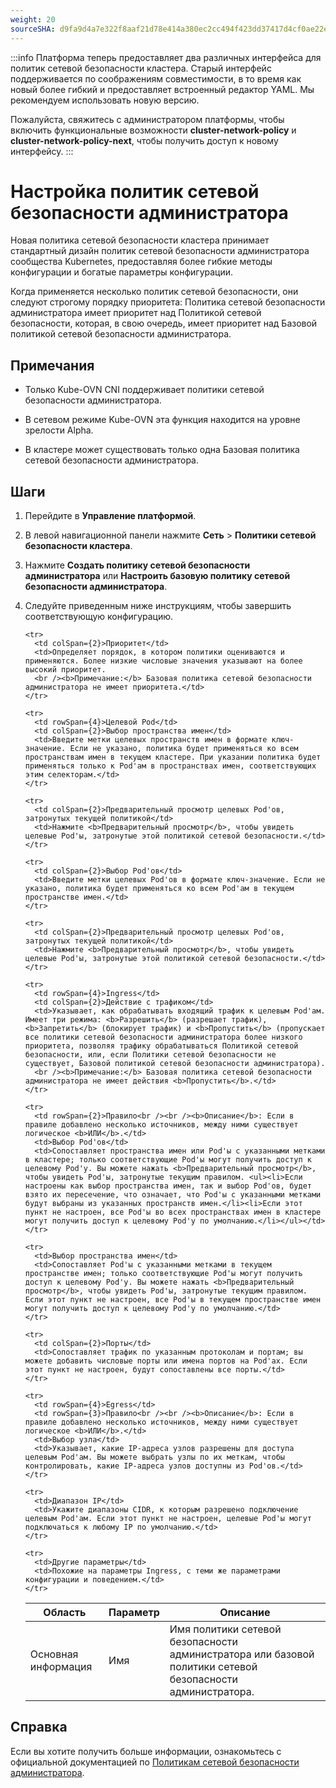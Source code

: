 ```yaml
---
weight: 20
sourceSHA: d9fa9d4a7e322f8aaf21d78e414a380ec2cc494f423dd37417d4cf0ae22eb27f
---
```


:::info
Платформа теперь предоставляет два различных интерфейса для политик сетевой безопасности кластера. Старый интерфейс поддерживается по соображениям совместимости, в то время как новый более гибкий и предоставляет встроенный редактор YAML. Мы рекомендуем использовать новую версию.

Пожалуйста, свяжитесь с администратором платформы, чтобы включить функциональные возможности **cluster-network-policy** и **cluster-network-policy-next**, чтобы получить доступ к новому интерфейсу.
:::

# Настройка политик сетевой безопасности администратора

Новая политика сетевой безопасности кластера принимает стандартный дизайн политик сетевой безопасности администратора сообщества Kubernetes, предоставляя более гибкие методы конфигурации и богатые параметры конфигурации.

Когда применяется несколько политик сетевой безопасности, они следуют строгому порядку приоритета: Политика сетевой безопасности администратора имеет приоритет над Политикой сетевой безопасности, которая, в свою очередь, имеет приоритет над Базовой политикой сетевой безопасности администратора.

## Примечания

- Только Kube-OVN CNI поддерживает политики сетевой безопасности администратора.

- В сетевом режиме Kube-OVN эта функция находится на уровне зрелости Alpha.

- В кластере может существовать только одна Базовая политика сетевой безопасности администратора.

## Шаги

1. Перейдите в **Управление платформой**.

2. В левой навигационной панели нажмите **Сеть** > **Политики сетевой безопасности кластера**.

3. Нажмите **Создать политику сетевой безопасности администратора** или **Настроить базовую политику сетевой безопасности администратора**.

4. Следуйте приведенным ниже инструкциям, чтобы завершить соответствующую конфигурацию.

   <table>
     <thead>
       <tr>
         <th>Область</th>
         <th colSpan={2}>Параметр</th>
         <th>Описание</th>
       </tr>
     </thead>

     <tbody>
       <tr>
         <td rowSpan={2}>Основная информация</td>
         <td colSpan={2}>Имя</td>
         <td>Имя политики сетевой безопасности администратора или базовой политики сетевой безопасности администратора.</td>
       </tr>

       <tr>
         <td colSpan={2}>Приоритет</td>
         <td>Определяет порядок, в котором политики оцениваются и применяются. Более низкие числовые значения указывают на более высокий приоритет.
         <br /><b>Примечание:</b> Базовая политика сетевой безопасности администратора не имеет приоритета.</td>
       </tr>

       <tr>
         <td rowSpan={4}>Целевой Pod</td>
         <td colSpan={2}>Выбор пространства имен</td>
         <td>Введите метки целевых пространств имен в формате ключ-значение. Если не указано, политика будет применяться ко всем пространствам имен в текущем кластере. При указании политика будет применяться только к Pod'ам в пространствах имен, соответствующих этим селекторам.</td>
       </tr>

       <tr>
         <td colSpan={2}>Предварительный просмотр целевых Pod'ов, затронутых текущей политикой</td>
         <td>Нажмите <b>Предварительный просмотр</b>, чтобы увидеть целевые Pod'ы, затронутые этой политикой сетевой безопасности.</td>
       </tr>

       <tr>
         <td colSpan={2}>Выбор Pod'ов</td>
         <td>Введите метки целевых Pod'ов в формате ключ-значение. Если не указано, политика будет применяться ко всем Pod'ам в текущем пространстве имен.</td>
       </tr>

       <tr>
         <td colSpan={2}>Предварительный просмотр целевых Pod'ов, затронутых текущей политикой</td>
         <td>Нажмите <b>Предварительный просмотр</b>, чтобы увидеть целевые Pod'ы, затронутые этой политикой сетевой безопасности.</td>
       </tr>

       <tr>
         <td rowSpan={4}>Ingress</td>
         <td colSpan={2}>Действие с трафиком</td>
         <td>Указывает, как обрабатывать входящий трафик к целевым Pod'ам. Имеет три режима: <b>Разрешить</b> (разрешает трафик), <b>Запретить</b> (блокирует трафик) и <b>Пропустить</b> (пропускает все политики сетевой безопасности администратора более низкого приоритета, позволяя трафику обрабатываться Политикой сетевой безопасности, или, если Политики сетевой безопасности не существует, Базовой политикой сетевой безопасности администратора).
         <br /><b>Примечание:</b> Базовая политика сетевой безопасности администратора не имеет действия <b>Пропустить</b>.</td>
       </tr>

       <tr>
         <td rowSpan={2}>Правило<br /><br /><b>Описание</b>: Если в правиле добавлено несколько источников, между ними существует логическое <b>ИЛИ</b>.</td>
         <td>Выбор Pod'ов</td>
         <td>Сопоставляет пространства имен или Pod'ы с указанными метками в кластере; только соответствующие Pod'ы могут получить доступ к целевому Pod'у. Вы можете нажать <b>Предварительный просмотр</b>, чтобы увидеть Pod'ы, затронутые текущим правилом. <ul><li>Если настроены как выбор пространства имен, так и выбор Pod'ов, будет взято их пересечение, что означает, что Pod'ы с указанными метками будут выбраны из указанных пространств имен.</li><li>Если этот пункт не настроен, все Pod'ы во всех пространствах имен в кластере могут получить доступ к целевому Pod'у по умолчанию.</li></ul></td>
       </tr>

       <tr>
         <td>Выбор пространства имен</td>
         <td>Сопоставляет Pod'ы с указанными метками в текущем пространстве имен; только соответствующие Pod'ы могут получить доступ к целевому Pod'у. Вы можете нажать <b>Предварительный просмотр</b>, чтобы увидеть Pod'ы, затронутые текущим правилом. Если этот пункт не настроен, все Pod'ы в текущем пространстве имен могут получить доступ к целевому Pod'у по умолчанию.</td>
       </tr>

       <tr>
         <td colSpan={2}>Порты</td>
         <td>Сопоставляет трафик по указанным протоколам и портам; вы можете добавить числовые порты или имена портов на Pod'ах. Если этот пункт не настроен, будут сопоставлены все порты.</td>
       </tr>

       <tr>
         <td rowSpan={4}>Egress</td>
         <td rowSpan={3}>Правило<br /><br /><b>Описание</b>: Если в правиле добавлено несколько источников, между ними существует логическое <b>ИЛИ</b>.</td>
         <td>Выбор узла</td>
         <td>Указывает, какие IP-адреса узлов разрешены для доступа целевым Pod'ам. Вы можете выбрать узлы по их меткам, чтобы контролировать, какие IP-адреса узлов доступны из Pod'ов.</td>
       </tr>

       <tr>
         <td>Диапазон IP</td>
         <td>Укажите диапазоны CIDR, к которым разрешено подключение целевым Pod'ам. Если этот пункт не настроен, целевые Pod'ы могут подключаться к любому IP по умолчанию.</td>
       </tr>

       <tr>
         <td>Другие параметры</td>
         <td>Похожие на параметры Ingress, с теми же параметрами конфигурации и поведением.</td>
       </tr>
     </tbody>
   </table>

## Справка

Если вы хотите получить больше информации, ознакомьтесь с официальной документацией по [Политикам сетевой безопасности администратора](https://network-policy-api.sigs.k8s.io/api-overview/).

